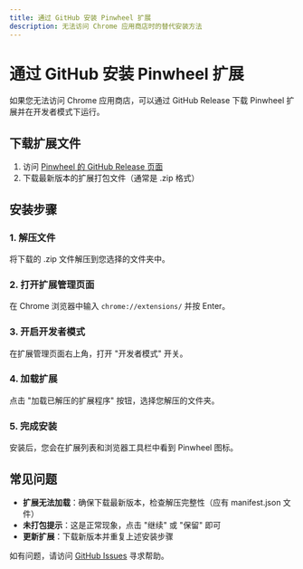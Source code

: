```yaml
---
title: 通过 GitHub 安装 Pinwheel 扩展
description: 无法访问 Chrome 应用商店时的替代安装方法
---
```


# 通过 GitHub 安装 Pinwheel 扩展

如果您无法访问 Chrome 应用商店，可以通过 GitHub Release 下载 Pinwheel 扩展并在开发者模式下运行。

## 下载扩展文件

1. 访问 [Pinwheel 的 GitHub Release 页面](https://github.com/levenx/pinwheel/releases)
2. 下载最新版本的扩展打包文件（通常是 .zip 格式）

## 安装步骤

### 1. 解压文件
将下载的 .zip 文件解压到您选择的文件夹中。

### 2. 打开扩展管理页面
在 Chrome 浏览器中输入 `chrome://extensions/` 并按 Enter。

### 3. 开启开发者模式
在扩展管理页面右上角，打开 "开发者模式" 开关。

### 4. 加载扩展
点击 "加载已解压的扩展程序" 按钮，选择您解压的文件夹。

### 5. 完成安装
安装后，您会在扩展列表和浏览器工具栏中看到 Pinwheel 图标。

## 常见问题

- **扩展无法加载**：确保下载最新版本，检查解压完整性（应有 manifest.json 文件）
- **未打包提示**：这是正常现象，点击 "继续" 或 "保留" 即可
- **更新扩展**：下载新版本并重复上述安装步骤

如有问题，请访问 [GitHub Issues](https://github.com/levenx/pinwheel/issues) 寻求帮助。